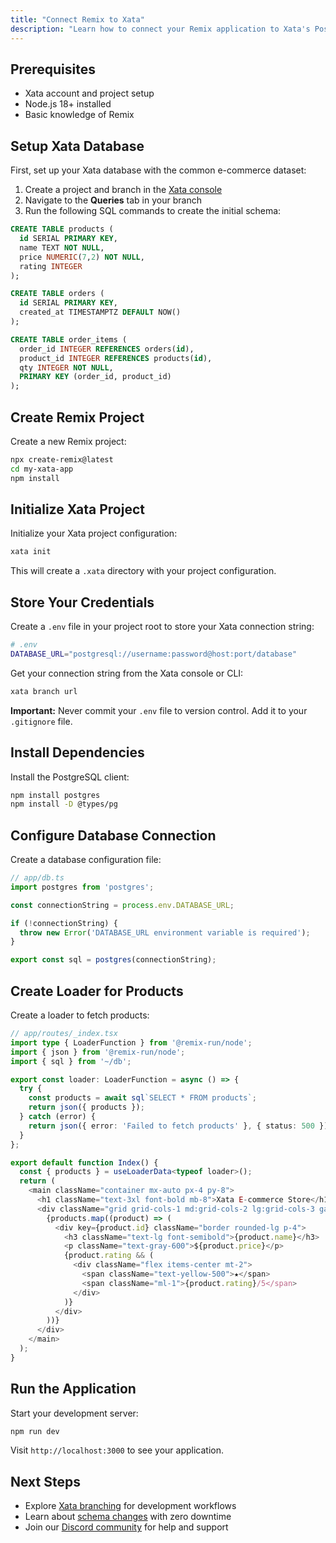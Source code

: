 ```yaml
---
title: "Connect Remix to Xata"
description: "Learn how to connect your Remix application to Xata's PostgreSQL platform. Get started with Remix and PostgreSQL for modern, full-stack web apps."
---
```


## Prerequisites

- Xata account and project setup
- Node.js 18+ installed
- Basic knowledge of Remix

## Setup Xata Database

First, set up your Xata database with the common e-commerce dataset:

1. Create a project and branch in the [Xata console](https://console.xata.io)
2. Navigate to the **Queries** tab in your branch
3. Run the following SQL commands to create the initial schema:

```sql
CREATE TABLE products (
  id SERIAL PRIMARY KEY,
  name TEXT NOT NULL,
  price NUMERIC(7,2) NOT NULL,
  rating INTEGER
);

CREATE TABLE orders (
  id SERIAL PRIMARY KEY,
  created_at TIMESTAMPTZ DEFAULT NOW()
);

CREATE TABLE order_items (
  order_id INTEGER REFERENCES orders(id),
  product_id INTEGER REFERENCES products(id),
  qty INTEGER NOT NULL,
  PRIMARY KEY (order_id, product_id)
);
```

## Create Remix Project

Create a new Remix project:

```bash
npx create-remix@latest
cd my-xata-app
npm install
```

## Initialize Xata Project

Initialize your Xata project configuration:

```bash
xata init
```

This will create a `.xata` directory with your project configuration.

## Store Your Credentials

Create a `.env` file in your project root to store your Xata connection string:

```bash
# .env
DATABASE_URL="postgresql://username:password@host:port/database"
```

Get your connection string from the Xata console or CLI:

```bash
xata branch url
```

**Important:** Never commit your `.env` file to version control. Add it to your `.gitignore` file.

## Install Dependencies

Install the PostgreSQL client:

```bash
npm install postgres
npm install -D @types/pg
```

## Configure Database Connection

Create a database configuration file:

```typescript
// app/db.ts
import postgres from 'postgres';

const connectionString = process.env.DATABASE_URL;

if (!connectionString) {
  throw new Error('DATABASE_URL environment variable is required');
}

export const sql = postgres(connectionString);
```

## Create Loader for Products

Create a loader to fetch products:

```typescript
// app/routes/_index.tsx
import type { LoaderFunction } from '@remix-run/node';
import { json } from '@remix-run/node';
import { sql } from '~/db';

export const loader: LoaderFunction = async () => {
  try {
    const products = await sql`SELECT * FROM products`;
    return json({ products });
  } catch (error) {
    return json({ error: 'Failed to fetch products' }, { status: 500 });
  }
};

export default function Index() {
  const { products } = useLoaderData<typeof loader>();
  return (
    <main className="container mx-auto px-4 py-8">
      <h1 className="text-3xl font-bold mb-8">Xata E-commerce Store</h1>
      <div className="grid grid-cols-1 md:grid-cols-2 lg:grid-cols-3 gap-4">
        {products.map((product) => (
          <div key={product.id} className="border rounded-lg p-4">
            <h3 className="text-lg font-semibold">{product.name}</h3>
            <p className="text-gray-600">${product.price}</p>
            {product.rating && (
              <div className="flex items-center mt-2">
                <span className="text-yellow-500">★</span>
                <span className="ml-1">{product.rating}/5</span>
              </div>
            )}
          </div>
        ))}
      </div>
    </main>
  );
}
```



## Run the Application

Start your development server:

```bash
npm run dev
```

Visit `http://localhost:3000` to see your application.

## Next Steps

- Explore [Xata branching](/core-concepts/branching) for development workflows
- Learn about [schema changes](/core-concepts/schema-changes) with zero downtime
- Join our [Discord community](https://discord.gg/xata) for help and support 